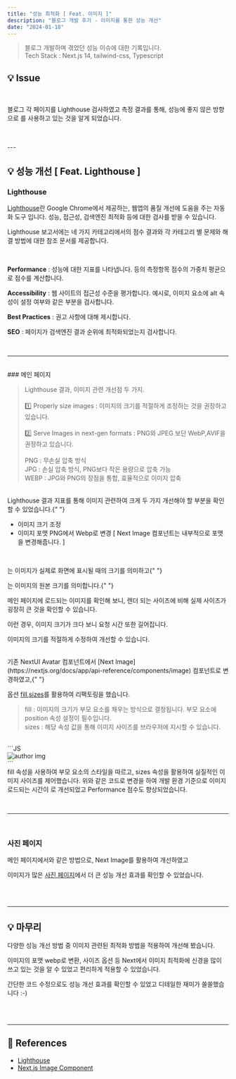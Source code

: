 ```yaml
---
title: "성능 최적화 [ Feat. 이미지 ]"
description: "블로그 개발 후기 - 이미지를 통한 성능 개선"
date: "2024-01-18"
---
```


> 블로그 개발하며 겪었던 성능 이슈에 대한 기록입니다. <br/> Tech Stack : Next.js 14, tailwind-css, Typescript

## 💡 Issue

<br />

블로그 각 페이지를 Lighthouse 검사하였고 측정 결과를 통해, 성능에 좋지 않은 방향으로 <Highlight text="이미지"/>를 사용하고 있는 것을 알게 되었습니다.

<br />
<br />
---

## 💡 성능 개선 [ Feat. Lighthouse ]

### Lighthouse

[Lighthouse](https://developer.chrome.com/docs/lighthouse?hl=ko)란 Google Chrome에서 제공하는, 웹앱의 품질 개선에 도움을 주는 자동화 도구 입니다. 성능, 접근성, 검색엔진 최적화 등에 대한 검사를 받을 수 있습니다.

Lighthouse 보고서에는 <Highlight text="Performance"/> <Highlight text="Accessibility"/> <Highlight text="Best Practices"/> <Highlight text="SEO"/> 네 가지 카테고리에서의 점수 결과와 각 카테고리 별 문제와 해결 방법에 대한 참조 문서를 제공합니다.

<br />

**Performance** : 성능에 대한 지표를 나타냅니다. <Highlight text="FCP"/> <Highlight text="SI"/> <Highlight text="LCP"/> <Highlight text="TBT"/> <Highlight text="CLS"/> 등의 측정항목 점수의 가중치 평균으로 점수를 계산합니다.

**Accessibility** : 웹 사이트의 접근성 수준을 평가합니다. 예시로, 이미지 요소에 alt 속성이 설정 여부와 같은 부분을 검사합니다.

**Best Practices** : 권고 사항에 대해 제시합니다.

**SEO** : 페이지가 검색엔진 결과 순위에 최적화되었는지 검사합니다.

<br />

---

<br />
### 메인 페이지

<CustomImage
  src="https://github.com/jeongdopark/xeraph-blog/assets/72500346/f88467eb-3398-4ce6-b125-dea0c79168b9"
  width={600}
  height={500}
/>

> Lighthouse 결과, 이미지 관련 개선점 두 가지. <br/> <br/>
> 1️⃣ Properly size images : 이미지의 크기를 적절하게 조정하는 것을 권장하고 있습니다. <br/> <br/>
> 2️⃣ Serve Images in next-gen formats : PNG와 JPEG 보단 WebP,AVIF을 권장하고 있습니다. <br/> <br/>
> PNG : 무손실 압축 방식 <br />
> JPG : 손실 압축 방식, PNG보다 작은 용량으로 압축 가능 <br />
> WEBP : JPG와 PNG의 장점을 통합, 효율적으로 이미지 압축

<br />
Lighthouse 결과 지표를 통해 이미지 관련하여 크게 두 가지 개선해야 할 부분을 확인할 수 있었습니다.{" "}

- 이미지 크기 조정
- 이미지 포맷 PNG에서 Webp로 변경 [ Next Image 컴포넌트는 내부적으로 포맷을 변경해줍니다. ]

<br />

<CustomImage
  src="https://github.com/jeongdopark/xeraph-blog/assets/72500346/be9682f4-8c1a-4a28-bca4-470cebd8e04e"
  width={600}
  height={300}
/>

<Highlight text="Renderd size" />는 이미지가 실제로 화면에 표시될 때의 크기를 의미하고{" "}

<Highlight text="Intrinsic size" />는 이미지의 원본 크기를 의미합니다.{" "}

메인 페이지에 로드되는 이미지를 확인해 보니, 렌더 되는 사이즈에 비해 실제 사이즈가 굉장히 큰 것을 확인할 수 있습니다.

이런 경우, 이미지 크기가 크다 보니 요청 시간 또한 길어집니다.

이미지의 크기를 적절하게 수정하여 개선할 수 있습니다.

<br />
기존 NextUI Avatar 컴포넌트에서 [Next Image](https://nextjs.org/docs/app/api-reference/components/image) 컴포넌트로 변경하였고,{" "}

옵션 [fill](https://nextjs.org/docs/app/api-reference/components/image#fill),[sizes](https://nextjs.org/docs/app/api-reference/components/image#sizes)를 활용하여 리팩토링을 했습니다.

> fill : 이미지의 크기가 부모 요소를 채우는 방식으로 결정됩니다. 부모 요소에 position 속성 설정이 필수입니다. <br/>
> sizes : 해당 속성 값을 통해 이미지 사이즈를 브라우저에 지시할 수 있습니다.

<br />

<CodeHeader text="리팩토링 코드" />
```JS
<div className="w-[60px] h-[60px] rounded-full relative overflow-hidden">
  <Image src={AuthorImg.src} alt="author img" fill sizes="120px" />
</div>
```
<br />
fill 속성을 사용하여 부모 요소의 스타일을 따르고, sizes 속성을 활용하여 실질적인 이미지 사이즈를 제어했습니다. 위와 같은
코드로 변경을 하여 개발 환경 기준으로 이미지 로드되는 시간이 <Highlight text="160ms -> 96ms" />로 개선되었고 Performance
점수도 향상되었습니다.

<CustomImage
  src="https://github.com/jeongdopark/xeraph-blog/assets/72500346/033ebea3-053e-40e8-9b0c-d786474fdbf9"
  width={600}
  height={300}
/>

<br />

---

<br />

### 사진 페이지

<CustomImage
  src="https://github.com/jeongdopark/xeraph-blog/assets/72500346/183103cf-0ae0-4225-977f-854b3a95ff68"
  width={800}
  height={500}
/>

메인 페이지에서와 같은 방법으로, Next Image를 활용하여 개선하였고

이미지가 많은 [사진 페이지](https://www.jeongdo.xyz/pics)에서 더 큰 성능 개선 효과를 확인할 수 있었습니다.

<CustomImage
  src="https://github.com/jeongdopark/xeraph-blog/assets/72500346/c8951864-7979-4707-b5bb-f8ea7869e0d4"
  width={600}
  height={200}
/>

<br />
<br />

---

## 💡 마무리

다양한 성능 개선 방법 중 이미지 관련된 최적화 방법을 적용하여 개선해 봤습니다.

이미지의 포맷 webp로 변환, 사이즈 옵션 등 Next에서 이미지 최적화에 신경을 많이 쓰고 있는 것을 알 수 있었고 편리하게 적용할 수 있었습니다.

간단한 코드 수정으로도 성능 개선 효과를 확인할 수 있었고 디테일한 재미가 쏠쏠했습니다 :-)

<br />
<br />

---

## 🔦 References

- [Lighthouse](https://developer.chrome.com/docs/lighthouse?hl=ko)
- [Next.js Image Component](https://nextjs.org/docs/app/api-reference/components/image)
